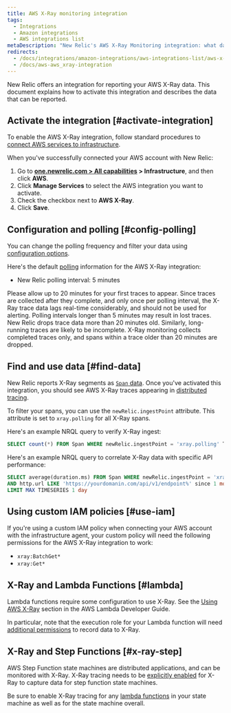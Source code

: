 ```yaml
---
title: AWS X-Ray monitoring integration
tags:
  - Integrations
  - Amazon integrations
  - AWS integrations list
metaDescription: "New Relic's AWS X-Ray Monitoring integration: what data it reports, and how to enable it."
redirects:
  - /docs/integrations/amazon-integrations/aws-integrations-list/aws-x-ray-monitoring-integration
  - /docs/aws-aws_xray-integration
---
```


New Relic offers an integration for reporting your AWS X-Ray data. This document explains how to activate this integration and describes the data that can be reported.

## Activate the integration [#activate-integration]

To enable the AWS X-Ray integration, follow standard procedures to [connect AWS services to infrastructure](/docs/integrations/amazon-integrations/get-started/connect-aws-infrastructure).

When you've successfully connected your AWS account with New Relic:

1. Go to **[one.newrelic.com > All capabilities](https://one.newrelic.com/all-capabilities) > Infrastructure**, and then click **AWS**.
2. Click **Manage Services** to select the AWS integration you want to activate.
3. Check the checkbox next to **AWS X-Ray**.
4. Click **Save**.

## Configuration and polling [#config-polling]

You can change the polling frequency and filter your data using [configuration options](/docs/integrations/new-relic-integrations/cloud-integrations/configure-polling-frequency-data-collection-cloud-integrations).

Here's the default [polling](/docs/integrations/amazon-integrations/get-started/polling-intervals-aws-integrations) information for the AWS X-Ray integration:

* New Relic polling interval: 5 minutes

<Callout variant="tip">
  Please allow up to 20 minutes for your first traces to appear. Since traces are collected after they complete, and only once per polling interval, the X-Ray trace data lags real-time considerably, and should not be used for alerting.
</Callout>

<Callout variant="important">
  Polling intervals longer than 5 minutes may result in lost traces. New Relic drops trace data more than 20 minutes old. Similarly, long-running traces are likely to be incomplete. X-Ray monitoring collects completed traces only, and spans within a trace older than 20 minutes are dropped.
</Callout>

## Find and use data [#find-data]

New Relic reports X-Ray segments as [`Span` data](/docs/data-apis/understand-data/new-relic-data-types/#new-relic-tracing). Once you've activated this integration, you should see AWS X-Ray traces appearing in [distributed tracing](/docs/apm/distributed-tracing/ui-data/understand-use-distributed-tracing-data).

To filter your spans, you can use the `newRelic.ingestPoint` attribute. This attribute is set to `xray.polling` for all X-Ray spans.

Here's an example NRQL query to verify X-Ray ingest:

```sql
SELECT count(*) FROM Span WHERE newRelic.ingestPoint = 'xray.polling' TIMESERIES
```

Here's an example NRQL query to correlate X-Ray data with specific API performance:

```sql
SELECT average(duration.ms) FROM Span WHERE newRelic.ingestPoint = 'xray.polling' 
AND http.url LIKE 'https://yourdomanin.com/api/v1/endpoint%' since 1 month ago 
LIMIT MAX TIMESERIES 1 day
```

## Using custom IAM policies [#use-iam]

If you're using a custom IAM policy when connecting your AWS account with the infrastructure agent, your custom policy will need the following permissions for the AWS X-Ray integration to work:

* `xray:BatchGet*`
* `xray:Get*`

## X-Ray and Lambda Functions [#lambda]

Lambda functions require some configuration to use X-Ray. See the
[Using AWS X-Ray](https://docs.aws.amazon.com/lambda/latest/dg/services-xray.html) section in the AWS Lambda Developer
Guide.

In particular, note that the execution role for your Lambda function will need
[additional permissions](https://docs.aws.amazon.com/lambda/latest/dg/services-xray.html#services-xray-permissions) to
record data to X-Ray.

## X-Ray and Step Functions [#x-ray-step]

AWS Step Function state machines are distributed applications, and can be monitored with X-Ray. X-Ray tracing needs to
be [explicitly enabled](https://docs.aws.amazon.com/step-functions/latest/dg/concepts-xray-tracing.html) for X-Ray to
capture data for step function state machines.

Be sure to enable X-Ray tracing for any [lambda functions](#lambda) in your state machine as well as for the
state machine overall.
